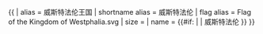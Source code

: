 {{ {{{1<noinclude>|country showdata</noinclude>}}}
| alias = 威斯特法伦王国
| shortname alias = 威斯特法伦
| flag alias = Flag of the Kingdom of Westphalia.svg
| size = {{{size|}}}
| name = {{#if: {{{name|}}} | {{{name|}}} | 威斯特法伦 }}
}}